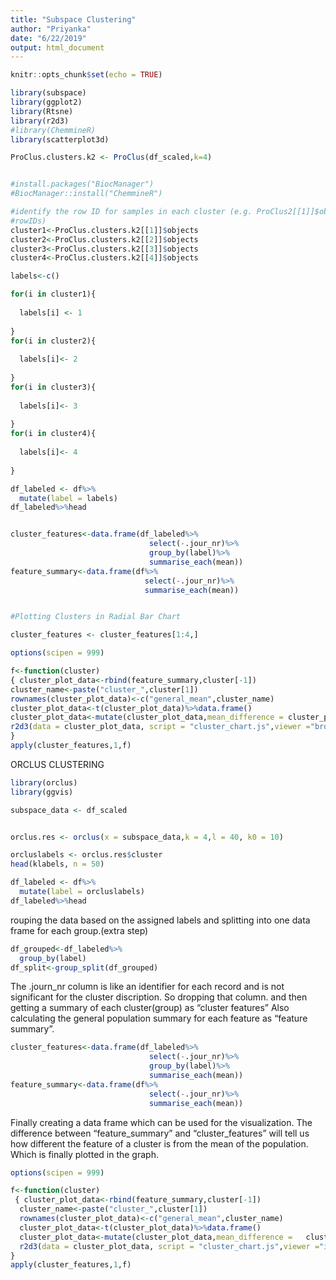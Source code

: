 ```yaml
---
title: "Subspace Clustering"
author: "Priyanka"
date: "6/22/2019"
output: html_document
---
```


```r
knitr::opts_chunk$set(echo = TRUE)
```

```r

library(subspace)
library(ggplot2)
library(Rtsne)
library(r2d3)
#library(ChemmineR)
library(scatterplot3d)

ProClus.clusters.k2 <- ProClus(df_scaled,k=4)


#install.packages("BiocManager")
#BiocManager::install("ChemmineR")

#identify the row ID for samples in each cluster (e.g. ProClus2[[1]]$objects identifies cluster 1
#rowIDs)
cluster1<-ProClus.clusters.k2[[1]]$objects
cluster2<-ProClus.clusters.k2[[2]]$objects
cluster3<-ProClus.clusters.k2[[3]]$objects
cluster4<-ProClus.clusters.k2[[4]]$objects
```


```r

labels<-c()

for(i in cluster1){
  
  labels[i] <- 1
  
}
for(i in cluster2){
  
  labels[i]<- 2
  
}
for(i in cluster3){
  
  labels[i]<- 3
  
}
for(i in cluster4){
  
  labels[i]<- 4
  
}

```


```r

df_labeled <- df%>%
  mutate(label = labels)
df_labeled%>%head


cluster_features<-data.frame(df_labeled%>%
                               select(-.jour_nr)%>%
                               group_by(label)%>%
                               summarise_each(mean))
feature_summary<-data.frame(df%>%
                              select(-.jour_nr)%>%
                              summarise_each(mean))


#Plotting Clusters in Radial Bar Chart

cluster_features <- cluster_features[1:4,]

options(scipen = 999)

f<-function(cluster)
{ cluster_plot_data<-rbind(feature_summary,cluster[-1])
cluster_name<-paste("cluster_",cluster[1])
rownames(cluster_plot_data)<-c("general_mean",cluster_name)
cluster_plot_data<-t(cluster_plot_data)%>%data.frame()
cluster_plot_data<-mutate(cluster_plot_data,mean_difference = cluster_plot_data[,1]-cluster_plot_data[,2],feature=rownames(cluster_plot_data))
r2d3(data = cluster_plot_data, script = "cluster_chart.js",viewer ="browser")
}
apply(cluster_features,1,f)


```


ORCLUS CLUSTERING


```r


library(orclus)
library(ggvis)

subspace_data <- df_scaled


orclus.res <- orclus(x = subspace_data,k = 4,l = 40, k0 = 10)

```

```r

orcluslabels <- orclus.res$cluster
head(klabels, n = 50)

```


```r


df_labeled <- df%>%
  mutate(label = orcluslabels)
df_labeled%>%head

```

rouping the data based on the assigned labels and splitting into one data frame for each group.(extra step)
```r
df_grouped<-df_labeled%>%
  group_by(label)
df_split<-group_split(df_grouped)

```

The .journ_nr column is like an identifier for each record and is not significant for the cluster discription. So dropping that column. and then getting a summary of each cluster(group) as "cluster features"
Also calculating the general population summary for each feature as "feature summary".
```r
cluster_features<-data.frame(df_labeled%>%
                               select(-.jour_nr)%>%
                               group_by(label)%>%
                               summarise_each(mean))
feature_summary<-data.frame(df%>%
                               select(-.jour_nr)%>%
                               summarise_each(mean))

```


Finally creating a data frame which can be used for the visualization.
The difference between "feature_summary" and "cluster_features" will tell us how different the feature of a cluster is from the mean of the population. Which is finally plotted in the graph.
```r
options(scipen = 999)

f<-function(cluster)
 { cluster_plot_data<-rbind(feature_summary,cluster[-1])
  cluster_name<-paste("cluster_",cluster[1])
  rownames(cluster_plot_data)<-c("general_mean",cluster_name)
  cluster_plot_data<-t(cluster_plot_data)%>%data.frame()
  cluster_plot_data<-mutate(cluster_plot_data,mean_difference =   cluster_plot_data[,1]-cluster_plot_data[,2],feature=rownames(cluster_plot_data))
  r2d3(data = cluster_plot_data, script = "cluster_chart.js",viewer ="internal")
}
apply(cluster_features,1,f)

```
